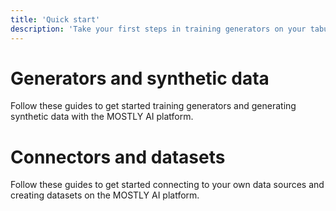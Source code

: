 ```yaml
---
title: 'Quick start'
description: 'Take your first steps in training generators on your tabular data and generating synthetic data.'
---
```



# Generators and synthetic data

Follow these guides to get started training generators and generating synthetic data with the MOSTLY AI platform.

<Cards num={2}>
  <Cards.Card icon={ModelCreatorIcon()} title="Generators" href="/quick-start/model-creators" />
  <Cards.Card icon={DataConsumerIcon()} title="Synthetic datasets" href="/quick-start/data-consumers" />
</Cards>

# Connectors and datasets

Follow these guides to get started connecting to your own data sources and creating datasets on the MOSTLY AI platform.

<Cards num={2}>
  <Cards.Card icon={ModelCreatorIcon()} title="Connectors" href="/quick-start/connector-quickstart" />
  <Cards.Card icon={DataConsumerIcon()} title="Datasets" href="/quick-start/dataset-quickstart" />
</Cards>
